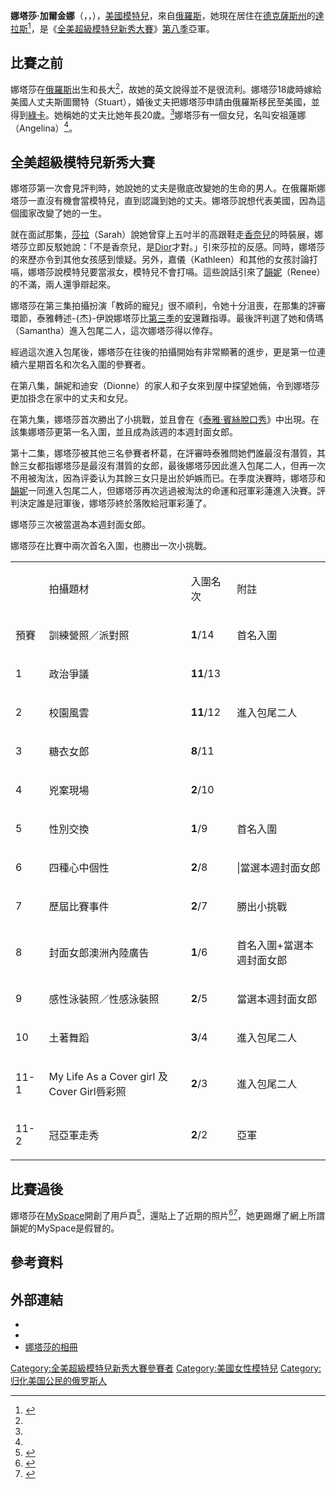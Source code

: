 {{Infobox Model
| name          = 娜塔莎·加爾金娜<br>{{en}}Natasha Galkina
| image         = Natalie Gal 2011.jpg
| imagesize     =  
| caption       = 
| birthname     = {{lang-ru|Наталья "Натaшa" Галкина}} {{en}}Natalia "Natasha" Galkina
| birthdate     = {{birth date and age|1985|12|18}}
| location      = {{USSR}}[[俄羅斯蘇維埃聯邦社會主義共和國|俄羅斯加盟共和國]][[羅斯托夫|羅斯托夫]]<br>（今{{RUS}}境內）
| deathdate     = 
| deathplace    = 
| height        = {{Height|ft=5|in=9}}<ref>{{Cite web |url=http://www.beatricemodels.it/ |title=存档副本 |access-date=2008-07-15 |archive-url=https://web.archive.org/web/20080325070053/http://www.beatricemodels.it/ |archive-date=2008-03-25 |dead-url=yes }}</ref>
| weight        = {{Weight|kg=57}}
| haircolor     = 棕色<ref name=Bea/>
| eyecolor      = 綠色 / 藍色<ref name=Bea/>
| measurements  = 31-22-34 (US)<br>79-56-86 (EU)<ref name=Bea>[http://www.beatricemodels.it/ Beatrice Models] {{Wayback|url=http://www.beatricemodels.it/ |date=20080325070053 }}. Retrieved [[2008-01-24|2008-01-24]].</ref>
| dress size    = 
| shoesize      = 
| agency        = Beatrice Model agency
| alias(es)     = Nata, Natasha
| spouse        = {{marriage|Stuart Hagler|2003|2009|reason=divorced}}
| homepage      = {{official website |https://web.archive.org/web/20080829024415/http://www.cwtv.com/thecw/americas-next-top-model-natasha}}
}}
'''娜塔莎·加爾金娜'''（{{lang-en|Natasha Galkina}}，{{lang-ru|Наташа Галкина}}，{{bd|1985年|12月18日|catIdx=C}}），[[美國|美國]][[模特兒|模特兒]]，來自[[俄羅斯|俄羅斯]]，她現在居住在[[德克薩斯州|德克薩斯州]]的[[達拉斯|達拉斯]]<ref>{{Cite web |url=http://www.realitytvworld.com/realitytvdb/natasha-galkina/ |title=Natasha Galkina at Reality TV World |access-date=2007-04-28 |archive-date=2018-08-17 |archive-url=https://web.archive.org/web/20180817082019/https://www.realitytvworld.com/realitytvdb/natasha-galkina/ |dead-url=no }}</ref>，是《[[全美超級模特兒新秀大賽|全美超級模特兒新秀大賽]]》[[全美超級模特兒新秀大賽第八季|第八季]]亞軍。

==比賽之前==
娜塔莎在[[俄羅斯|俄羅斯]]出生和長大<ref name="TV.com" />，故她的英文說得並不是很流利。娜塔莎18歲時嫁給美國人丈夫斯圖爾特（Stuart），婚後丈夫把娜塔莎申請由俄羅斯移民至美國，並得到[[綠卡|綠卡]]。她稱她的丈夫比她年長20歲。<ref name="TV.com" />娜塔莎有一個女兒，名叫安祖蓮娜（Angelina）<ref name="TV.com" />。

==全美超級模特兒新秀大賽==
娜塔莎第一次會見評判時，她說她的丈夫是徹底改變她的生命的男人。在俄羅斯娜塔莎一直沒有機會當模特兒，直到認識到她的丈夫。娜塔莎說想代表美國，因為這個國家改變了她的一生。

就在面試那集，[[莎拉·范特凱|莎拉]]（Sarah）說她曾穿上五吋半的高跟鞋走[[香奈兒|香奈兒]]的時裝展，娜塔莎立即反駁她說：「不是香奈兒，是[[Dior|Dior]]才對。」引來莎拉的反感。同時，娜塔莎的來歷亦令到其他女孩感到懷疑。另外，嘉儀（Kathleen）和其他的女孩討論打嗝，娜塔莎說模特兒要當淑女，模特兒不會打嗝。這些說話引來了[[韻妮·奧唯|韻妮]]（Renee）的不滿，兩人還爭辯起來。

娜塔莎在第三集拍攝扮演「教師的寵兒」很不順利，令她十分沮喪，在那集的評審環節，泰雅轉述-{杰}-伊說娜塔莎比[[全美超級模特兒新秀大賽第三季|第三季]]的[[安|安]]還難指導。最後評判選了她和倩瑪（Samantha）進入包尾二人，這次娜塔莎得以倖存。

經過這次進入包尾後，娜塔莎在往後的拍攝開始有非常顯著的進步，更是第一位連續六星期首名和次名入圍的參賽者。

在第八集，韻妮和迪安（Dionne）的家人和子女來到屋中探望她倆，令到娜塔莎更加掛念在家中的丈夫和女兒。

在第九集，娜塔莎首次勝出了小挑戰，並且會在《[[泰雅·賓絲#泰雅·賓絲脫口秀|泰雅·賓絲脫口秀]]》中出現。在該集娜塔莎更第一名入圍，並且成為該週的本週封面女郎。

第十二集，娜塔莎被其他三名參賽者杯葛，在評審時泰雅問她們誰最沒有潛質，其餘三女都指娜塔莎是最沒有潛質的女郎，最後娜塔莎因此進入包尾二人，但再一次不用被淘汰，因為评委认为其餘三女只是出於妒嫉而已。在季度決賽時，娜塔莎和[[韻妮·奧唯|韻妮]]一同進入包尾二人，但娜塔莎再次逃過被淘汰的命運和冠軍彩蓮進入決賽。評判決定誰是冠軍後，娜塔莎終於落敗給冠軍彩蓮了。

娜塔莎三次被當選為本週封面女郎。

娜塔莎在比賽中兩次首名入圍，也勝出一次小挑戰。
{| border="1" colour="black"
|- 
|  || 拍攝題材 || 入圍名次 || 附註
|- 
| 預賽 || 訓練營照／派對照  || '''1'''/14||首名入圍
|- 
| 1 || 政治爭議 || '''11'''/13||
|- 
| 2 || 校園風雲 ||'''11'''/12||進入包尾二人
|- 
| 3 || 糖衣女郎 || '''8'''/11||
|- 
| 4 || 兇案現場 || '''2'''/10||
|- 
| 5 || 性別交換 || '''1'''/9||首名入圍
|- 
| 6 || 四種心中個性 || '''2'''/8|||當選本週封面女郎
|-
| 7 || 歷屆比賽事件 || '''2'''/7||勝出小挑戰
|- 
| 8 || 封面女郎澳洲內陸廣告 || '''1'''/6||首名入圍+當選本週封面女郎
|- 
| 9 || 感性泳裝照／性感泳裝照 || '''2'''/5||當選本週封面女郎
|- 
| 10 || 土著舞蹈 || '''3'''/4||進入包尾二人
|- 
| 11-1 || My Life As a Cover girl 及 Cover Girl唇彩照 || '''2'''/3||進入包尾二人
|-
| 11-2 || 冠亞軍走秀 || '''2'''/2||亞軍
|}

==比賽過後==
娜塔莎在[[MySpace|MySpace]]開創了用戶頁<ref>{{Cite web |url=http://www.myspace.com/natashatopmodel |title=娜塔莎的MySpace |access-date=2007-04-28 |archive-date=2016-03-07 |archive-url=https://web.archive.org/web/20160307085356/https://myspace.com/natashatopmodel |dead-url=no }}</ref>，還貼上了近期的照片<ref>{{Cite web |url=http://a479.ac-images.myspacecdn.com/images01/31/m_d968b95a66f899a6be40c0fb70c4f7be.jpg |title=存档副本 |access-date=2007-04-28 |archive-date=2016-03-04 |archive-url=https://web.archive.org/web/20160304112611/http://a479.ac-images.myspacecdn.com/images01/31/m_d968b95a66f899a6be40c0fb70c4f7be.jpg |dead-url=no }}</ref><ref>{{Cite web |url=http://a574.ac-images.myspacecdn.com/images01/23/l_a74459fb75816b173d987157654f0c4d.jpg |title=存档副本 |access-date=2007-05-06 |archive-date=2007-09-29 |archive-url=https://web.archive.org/web/20070929122745/http://a574.ac-images.myspacecdn.com/images01/23/l_a74459fb75816b173d987157654f0c4d.jpg |dead-url=no }}</ref>，她更踢爆了網上所謂韻妮的MySpace是假冒的。

==參考資料==
<div class="references-small">
<references />
</div>

==外部連結==
*{{imdb name|id=2563666|name=娜塔莎·加爾金娜}} 
*{{myspace|natashatopmodel|娜塔莎·加爾金娜}}
*[http://www.all-antm.net/thumbnails.php?album=98 娜塔莎的相冊] {{Wayback|url=http://www.all-antm.net/thumbnails.php?album=98 |date=20160305104007 }}

{{start box}}
{{succession box|title=[[全美超級模特兒新秀大賽|全美超級模特兒新秀大賽]]亚軍
|years=[[全美超級模特兒新秀大賽_(第八季)|第八季]]
| before = [[梅露絲·畢卡史達夫|梅露絲·畢卡史達夫]]
| after  = [[珊圖·鍾斯|珊圖·鍾斯]]
}}
{{end}}


{{America's Next Top Model}}

{{DEFAULTSORT:Galkina, Natasha}}
[[Category:全美超級模特兒新秀大賽參賽者|Category:全美超級模特兒新秀大賽參賽者]]
[[Category:美國女性模特兒|Category:美國女性模特兒]]
[[Category:归化美国公民的俄罗斯人|Category:归化美国公民的俄罗斯人]]
